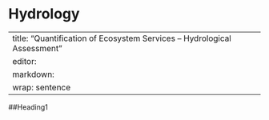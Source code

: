 # Hydrology {#sec-profit}

---
title: "Quantification of Ecosystem Services – Hydrological Assessment"
editor: 
  markdown: 
    wrap: sentence
---
##Heading1
